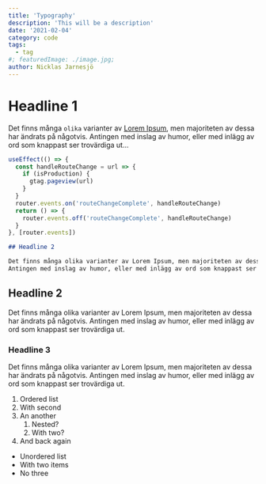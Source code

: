 ```yaml
---
title: 'Typography'
description: 'This will be a description'
date: '2021-02-04'
category: code
tags:
  - tag
#; featuredImage: ./image.jpg;
author: Nicklas Jarnesjö
---
```


<TestComponent />

# Headline 1

Det finns många `olika` varianter av [Lorem Ipsum](https://webready.se), men majoriteten av dessa
har ändrats på någotvis. Antingen med inslag av humor, eller med inlägg av ord som knappast ser
trovärdiga ut...

```js
useEffect(() => {
  const handleRouteChange = url => {
    if (isProduction) {
      gtag.pageview(url)
    }
  }
  router.events.on('routeChangeComplete', handleRouteChange)
  return () => {
    router.events.off('routeChangeComplete', handleRouteChange)
  }
}, [router.events])
```

```md
## Headline 2

Det finns många olika varianter av Lorem Ipsum, men majoriteten av dessa har ändrats på någotvis.
Antingen med inslag av humor, eller med inlägg av ord som knappast ser trovärdiga ut.
```

## Headline 2

Det finns många olika varianter av Lorem Ipsum, men majoriteten av dessa har ändrats på någotvis.
Antingen med inslag av humor, eller med inlägg av ord som knappast ser trovärdiga ut.

### Headline 3

Det finns många olika varianter av Lorem Ipsum, men majoriteten av dessa har ändrats på någotvis.
Antingen med inslag av humor, eller med inlägg av ord som knappast ser trovärdiga ut.

1. Ordered list
2. With second
3. An another
   1. Nested?
   2. With two?
4. And back again

- Unordered list
- With two items
- No three
